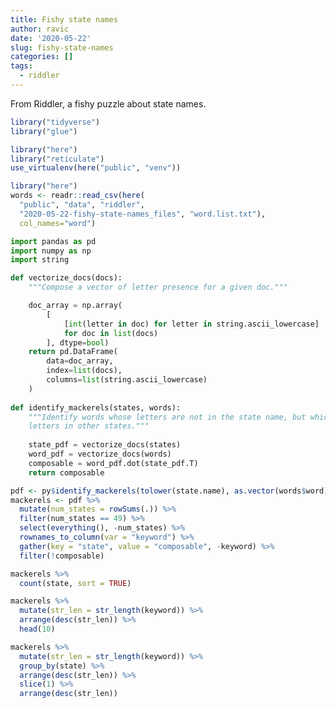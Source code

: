 ```yaml
---
title: Fishy state names
author: ravic
date: '2020-05-22'
slug: fishy-state-names
categories: []
tags:
  - riddler
---
```


From Riddler, a fishy puzzle about state names.

<!--more-->

```r
library("tidyverse")
library("glue")
```
```r
library("here")
library("reticulate")
use_virtualenv(here("public", "venv"))
```
```r
library("here")
words <- readr::read_csv(here(
  "public", "data", "riddler", 
  "2020-05-22-fishy-state-names_files", "word.list.txt"),
  col_names="word")
```

```python
import pandas as pd
import numpy as np
import string

def vectorize_docs(docs):
    """Compose a vector of letter presence for a given doc."""

    doc_array = np.array(
        [
            [int(letter in doc) for letter in string.ascii_lowercase] 
            for doc in list(docs)
        ], dtype=bool)
    return pd.DataFrame(
        data=doc_array, 
        index=list(docs), 
        columns=list(string.ascii_lowercase)
    )
    
def identify_mackerels(states, words):
    """Identify words whose letters are not in the state name, but which have
    letters in other states."""
    
    state_pdf = vectorize_docs(states)
    word_pdf = vectorize_docs(words)
    composable = word_pdf.dot(state_pdf.T)
    return composable

```

```r
pdf <- py$identify_mackerels(tolower(state.name), as.vector(words$word))
mackerels <- pdf %>%
  mutate(num_states = rowSums(.)) %>%
  filter(num_states == 49) %>%
  select(everything(), -num_states) %>%
  rownames_to_column(var = "keyword") %>%
  gather(key = "state", value = "composable", -keyword) %>%
  filter(!composable)
```

```r
mackerels %>%
  count(state, sort = TRUE) 
```

```r
mackerels %>%
  mutate(str_len = str_length(keyword)) %>%
  arrange(desc(str_len)) %>% 
  head(10)

mackerels %>%
  mutate(str_len = str_length(keyword)) %>%
  group_by(state) %>%
  arrange(desc(str_len)) %>%
  slice(1) %>%
  arrange(desc(str_len))

```

